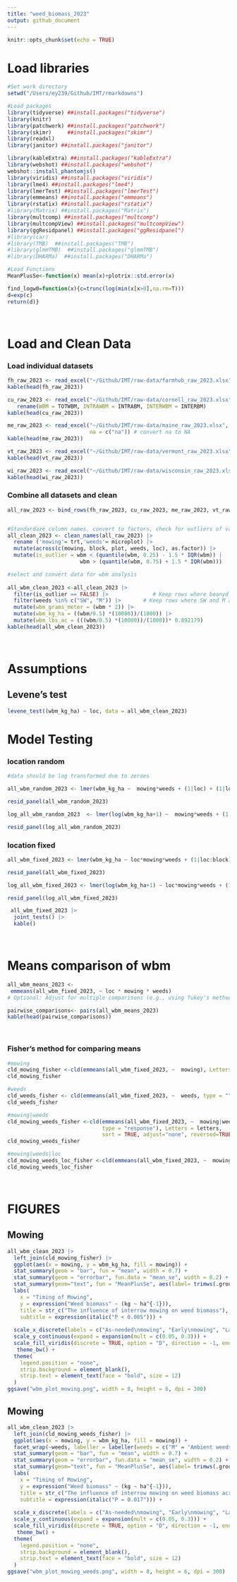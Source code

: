 ```yaml
---
title: "weed_biomass_2023"
output: github_document
---
```


```r
knitr::opts_chunk$set(echo = TRUE)
```


# **Load libraries**

```r

#Set work directory
setwd("/Users/ey239/Github/IMT/rmarkdowns")

#Load packages 
library(tidyverse) ##install.packages("tidyverse")
library(knitr)
library(patchwork) ##install.packages("patchwork")
library(skimr)     ##install.packages("skimr")
library(readxl)
library(janitor) ##install.packages("janitor")

library(kableExtra) ##install.packages("kableExtra")
library(webshot) ##install.packages("webshot")
webshot::install_phantomjs()
library(viridis) ##install.packages("viridis")
library(lme4) ##install.packages("lme4")
library(lmerTest) ##install.packages("lmerTest")
library(emmeans) ##install.packages("emmeans")
library(rstatix) ##install.packages("rstatix")
#library(Matrix) ##install.packages("Matrix")
library(multcomp) ##install.packages("multcomp")
library(multcompView) ##install.packages("multcompView")
library(ggResidpanel) ##install.packages("ggResidpanel")
#library(car)
#library(TMB)  ##install.packages("TMB")
#library(glmmTMB)  ##install.packages("glmmTMB")
#library(DHARMa)  ##install.packages("DHARMa")

#Load Functions
MeanPlusSe<-function(x) mean(x)+plotrix::std.error(x)

find_logw0=function(x){c=trunc(log(min(x[x>0],na.rm=T)))
d=exp(c)
return(d)}
```

<br>

# **Load and Clean Data**
### **Load individual datasets**
```r


fh_raw_2023 <- read_excel("~/Github/IMT/raw-data/farmhub_raw_2023.xlsx")
kable(head(fh_raw_2023))

cu_raw_2023 <- read_excel("~/Github/IMT/raw-data/cornell_raw_2023.xlsx") |> 
   rename(WBM = TOTWBM, INTRAWBM = INTRABM, INTERWBM = INTERBM)
kable(head(cu_raw_2023))

me_raw_2023 <- read_excel("~/Github/IMT/raw-data/maine_raw_2023.xlsx", 
                          na = c("na")) # convert na to NA
kable(head(me_raw_2023))

vt_raw_2023 <- read_excel("~/Github/IMT/raw-data/vermont_raw_2023.xlsx")
kable(head(vt_raw_2023))

wi_raw_2023 <- read_excel("~/Github/IMT/raw-data/wisconsin_raw_2023.xlsx")
kable(head(wi_raw_2023))

```


### **Combine all datasets and clean**
```r
all_raw_2023 <- bind_rows(fh_raw_2023, cu_raw_2023, me_raw_2023, vt_raw_2023, wi_raw_2023)


#Standardaze column names, convert to factors, check for outliers of variable**
all_clean_2023 <- clean_names(all_raw_2023) |>  
  rename ('mowing'= trt,'weeds'= microplot) |> 
  mutate(across(c(mowing, block, plot, weeds, loc), as.factor)) |> 
  mutate(is_outlier = wbm < (quantile(wbm, 0.25) - 1.5 * IQR(wbm)) |
                       wbm > (quantile(wbm, 0.75) + 1.5 * IQR(wbm)))

#select and convert data for wbm analysis
  
all_wbm_clean_2023 <-all_clean_2023 |>              
  filter(is_outlier == FALSE) |>              # Keep rows where beanyd is not an outlier
  filter(weeds %in% c("SW", "M")) |>       # Keep rows where SW and M are microplots
  mutate(wbm_grams_meter = (wbm * 2)) |> 
  mutate(wbm_kg_ha = ((wbm/0.5) *(10000))/(1000)) |>
  mutate(wbm_lbs_ac = (((wbm/0.5) *(10000))/(1000))* 0.892179)
kable(head(all_wbm_clean_2023)) 

```
<br>

# **Assumptions**

## **Levene's test**
```r
levene_test((wbm_kg_ha) ~ loc, data = all_wbm_clean_2023)
```
# **Model Testing**

### **location random**

```r
#data should be log transformed due to zeroes

all_wbm_random_2023 <- lmer(wbm_kg_ha ~  mowing*weeds + (1|loc) + (1|loc:block)+  (1|loc:block:mowing)  , data = all_wbm_clean_2023)

resid_panel(all_wbm_random_2023)

log_all_wbm_random_2023  <- lmer(log(wbm_kg_ha+1) ~  mowing*weeds + (1|loc) + (1|loc:block)+  (1|loc:block:mowing)  , data = all_wbm_clean_2023)

resid_panel(log_all_wbm_random_2023)

```

### **location fixed**

```r
all_wbm_fixed_2023 <- lmer(wbm_kg_ha ~ loc*mowing*weeds + (1|loc:block)+  (1|loc:block:mowing), data = all_wbm_clean_2023)

resid_panel(all_wbm_fixed_2023)

log_all_wbm_fixed_2023 <- lmer(log(wbm_kg_ha+1) ~ loc*mowing*weeds + (1|loc:block)+  (1|loc:block:mowing), data = all_wbm_clean_2023)

resid_panel(log_all_wbm_fixed_2023)
```

```r
 all_wbm_fixed_2023 |> 
  joint_tests() |> 
  kable()  
```
<br>

# **Means comparison of wbm**

```r
all_wbm_means_2023 <- 
 emmeans(all_wbm_fixed_2023, ~ loc * mowing * weeds)
# Optional: Adjust for multiple comparisons (e.g., using Tukey's method)

pairwise_comparisons<- pairs(all_wbm_means_2023) 
kable(head(pairwise_comparisons))
```

<br>

### **Fisher's method for comparing means**

```r
#mowing
cld_mowing_fisher <-cld(emmeans(all_wbm_fixed_2023, ~  mowing), Letters = letters, sort = TRUE, adjust="none", reversed=TRUE)
cld_mowing_fisher

#weeds
cld_weeds_fisher <- cld(emmeans(all_wbm_fixed_2023, ~  weeds, type = ""), Letters = letters, sort = FALSE, adjust="none", reversed=TRUE)
cld_weeds_fisher

#mowing|weeds
cld_mowing_weeds_fisher <-cld(emmeans(all_wbm_fixed_2023, ~  mowing|weeds, 
                              type = "response"), Letters = letters, 
                              sort = TRUE, adjust="none", reversed=TRUE)
cld_mowing_weeds_fisher

#mowing|weeds|loc
cld_mowing_weeds_loc_fisher <-cld(emmeans(all_wbm_fixed_2023, ~  mowing|weeds|loc, type = "respons"), Letters = letters, sort = TRUE, adjust="none", reversed=TRUE)
cld_mowing_weeds_loc_fisher

```
<br>

# **FIGURES**

## **Mowing**

```r
all_wbm_clean_2023 |> 
  left_join(cld_mowing_fisher) |> 
  ggplot(aes(x = mowing, y = wbm_kg_ha, fill = mowing)) +
  stat_summary(geom = "bar", fun = "mean", width = 0.7) +
  stat_summary(geom = "errorbar", fun.data = "mean_se", width = 0.2) +
  stat_summary(geom="text", fun = "MeanPlusSe", aes(label= trimws(.group)),size=6.5,vjust=-0.5) +
  labs(
    x = "Timing of Mowing",
    y = expression("Weed biomass" ~ (kg ~ ha^{-1})),
    title = str_c("The influence of interrow mowing on weed biomass"),
    subtitle = expression(italic("P < 0.005"))) +
  
  scale_x_discrete(labels = c("As-needed\nmowing", "Early\nmowing", "Late\nmowing", "No\nmowing")) +
  scale_y_continuous(expand = expansion(mult = c(0.05, 0.3))) +
  scale_fill_viridis(discrete = TRUE, option = "D", direction = -1, end = 0.9, begin = 0.1) +
   theme_bw() +
  theme(
    legend.position = "none",
    strip.background = element_blank(),
    strip.text = element_text(face = "bold", size = 12)
  )
ggsave("wbm_plot_mowing.png", width = 8, height = 6, dpi = 300)
```


## **Mowing**

```r
all_wbm_clean_2023 |> 
  left_join(cld_mowing_weeds_fisher) |> 
  ggplot(aes(x = mowing, y = wbm_kg_ha, fill = mowing)) +
  facet_wrap(~weeds, labeller = labeller(weeds = c("M" = "Ambient weeds", "SW" = "Ambient + Surrogate weeds")))+
  stat_summary(geom = "bar", fun = "mean", width = 0.7) +
  stat_summary(geom = "errorbar", fun.data = "mean_se", width = 0.2) +
  stat_summary(geom="text", fun = "MeanPlusSe", aes(label= trimws(.group)),size=6.5,vjust=-0.5) +
  labs(
    x = "Timing of Mowing",
    y = expression("Weed biomass" ~ (kg ~ ha^{-1})),
    title = str_c("The influence of interrow mowing on weed biomass across weed levels"),
    subtitle = expression(italic("P = 0.017"))) +
  
  scale_x_discrete(labels = c("As-needed\nmowing", "Early\nmowing", "Late\nmowing", "No\nmowing")) +
  scale_y_continuous(expand = expansion(mult = c(0.05, 0.3))) +
  scale_fill_viridis(discrete = TRUE, option = "D", direction = -1, end = 0.9, begin = 0.1) +
   theme_bw() +
  theme(
    legend.position = "none",
    strip.background = element_blank(),
    strip.text = element_text(face = "bold", size = 12)
  )
ggsave("wbm_plot_mowing_weeds.png", width = 8, height = 6, dpi = 300)
```